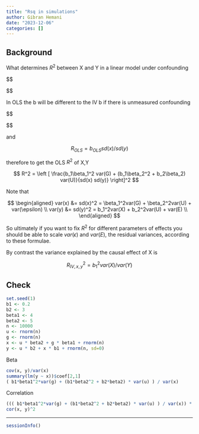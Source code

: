 ```yaml
---
title: "Rsq in simulations"
author: Gibran Hemani
date: "2023-12-06"
categories: []
---
```


## Background

What determines $R^2$ between X and Y in a linear model under confounding

$$
\begin{aligned}

Y &= a + bX + E \\
b &= cov(X, Y) / var(X) \\
R &= cov(X, Y) / [sd(X)sd(Y)] \\
&= b * sd(x) / sd(y)

\end{aligned}
$$

In OLS the b will be different to the IV b if there is unmeasured confounding

$$
\begin{aligned}
X &= a + \beta_1 G + \beta_2 U + \epsilon \\
Y &= a + b_1 X + b_2 U + E \\

b_{OLS} &= cov(X, Y) / var(X) \\
&= cov(\beta_1 G + \beta_2 U, b_1(\beta_1 G + \beta_2 U) + b_2 U)/var(X) \\
&= cov(\beta_1 G + \beta_2 U, b_1\beta_1 G + b_1\beta_2 U + b_2 U)/var(X) \\
&= [b_1\beta_1^2 var(G) + (b_1\beta_2^2 + b_2\beta_2) var(U)]/var(X) \\


\end{aligned}
$$

and

$$
R_{OLS} = b_{OLS} sd(x)/sd(y)
$$

therefore to get the OLS $R^2$ of X,Y

$$
R^2 = \left [ \frac{b_1\beta_1^2 var(G) + (b_1\beta_2^2 + b_2\beta_2) var(U)}{sd(x) sd(y)} \right]^2
$$

Note that 

$$
\begin{aligned}
var(x) &= sd(x)^2 = \beta_1^2var(G) + \beta_2^2var(U) + var(\epsilon) \\
var(y) &= sd(y)^2 = b_1^2var(X) + b_2^2var(U) + var(E) \\
\end{aligned}
$$

So ultimately if you want to fix $R^2$ for different parameters of effects you should be able to scale $var(\epsilon)$ and $var(E)$, the residual variances, according to these formulae. 

By contrast the variance explained by the causal effect of X is

$$
R^2_{IV, x,y} = b^2_1var(X) / var(Y)
$$


## Check

```r
set.seed(1)
b1 <- 0.2
b2 <- 3
beta1 <- 4
beta2 <- 5
n <- 10000
u <- rnorm(n)
g <- rnorm(n)
x <- u * beta2 + g * beta1 + rnorm(n)
y <- u * b2 + x * b1 + rnorm(n, sd=0)
```

Beta

```r
cov(x, y)/var(x)
summary(lm(y ~ x))$coef[2,1]
( b1*beta1^2*var(g) + (b1*beta2^2 + b2*beta2) * var(u) ) / var(x)
```

Correlation

```r
((( b1*beta1^2*var(g) + (b1*beta2^2 + b2*beta2) * var(u) ) / var(x)) * sd(x) / sd(y))^2
cor(x, y)^2
```

---

```r
sessionInfo()
```
